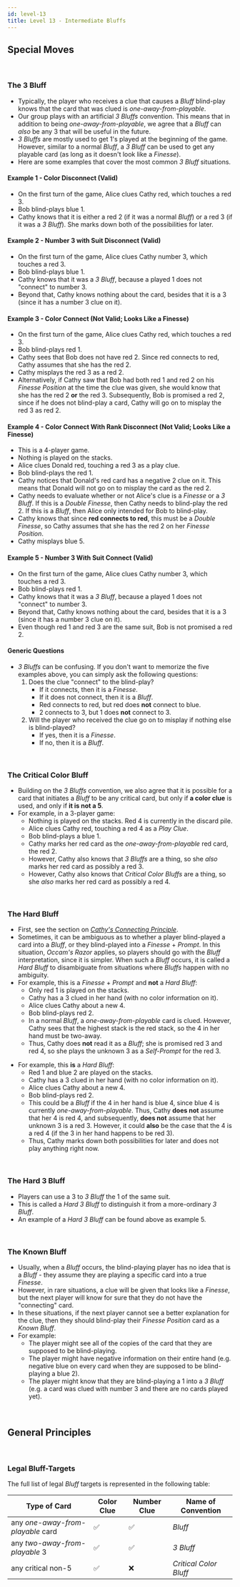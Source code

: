 ```yaml
---
id: level-13
title: Level 13 - Intermediate Bluffs
---
```



## Special Moves

<br />

### The 3 Bluff

- Typically, the player who receives a clue that causes a _Bluff_ blind-play knows that the card that was clued is _one-away-from-playable_.
- Our group plays with an artificial _3 Bluffs_ convention. This means that in addition to being _one-away-from-playable_, we agree that a _Bluff_ can _also_ be any 3 that will be useful in the future.
- _3 Bluffs_ are mostly used to get 1's played at the beginning of the game. However, similar to a normal _Bluff_, a _3 Bluff_ can be used to get any playable card (as long as it doesn't look like a _Finesse_).
- Here are some examples that cover the most common _3 Bluff_ situations.

#### Example 1 - **Color Disconnect** (Valid)

- On the first turn of the game, Alice clues Cathy red, which touches a red 3.
- Bob blind-plays blue 1.
- Cathy knows that it is either a red 2 (if it was a normal _Bluff_) or a red 3 (if it was a _3 Bluff_). She marks down both of the possibilities for later.

<BluffColorDisconnect />

#### Example 2 - **Number 3 with Suit Disconnect** (Valid)

- On the first turn of the game, Alice clues Cathy number 3, which touches a red 3.
- Bob blind-plays blue 1.
- Cathy knows that it was a _3 Bluff_, because a played 1 does not "connect" to number 3.
- Beyond that, Cathy knows nothing about the card, besides that it is a 3 (since it has a number 3 clue on it).

<Number3WithSuitDisconnect />

#### Example 3 - **Color Connect** (Not Valid; Looks Like a Finesse)

- On the first turn of the game, Alice clues Cathy red, which touches a red 3.
- Bob blind-plays red 1.
- Cathy sees that Bob does not have red 2. Since red connects to red, Cathy assumes that she has the red 2.
- Cathy misplays the red 3 as a red 2.
- Alternatively, if Cathy saw that Bob had both red 1 and red 2 on his _Finesse Position_ at the time the clue was given, she would know that she has the red 2 **or** the red 3. Subsequently, Bob is promised a red 2, since if he does not blind-play a card, Cathy will go on to misplay the red 3 as red 2.

<ColorConnectNotValid />

#### Example 4 - **Color Connect With Rank Disconnect** (Not Valid; Looks Like a Finesse)

- This is a 4-player game.
- Nothing is played on the stacks.
- Alice clues Donald red, touching a red 3 as a play clue.
- Bob blind-plays the red 1.
- Cathy notices that Donald's red card has a negative 2 clue on it. This means that Donald will not go on to misplay the card as the red 2.
- Cathy needs to evaluate whether or not Alice's clue is a _Finesse_ or a _3 Bluff_. If this is a _Double Finesse_, then Cathy needs to blind-play the red 2. If this is a _Bluff_, then Alice only intended for Bob to blind-play.
- Cathy knows that since **red connects to red**, this must be a _Double Finesse_, so Cathy assumes that she has the red 2 on her _Finesse Position_.
- Cathy misplays blue 5.

<ColorConnectWithRankDisconnect />

#### Example 5 - **Number 3 With Suit Connect** (Valid)

- On the first turn of the game, Alice clues Cathy number 3, which touches a red 3.
- Bob blind-plays red 1.
- Cathy knows that it was a _3 Bluff_, because a played 1 does not "connect" to number 3.
- Beyond that, Cathy knows nothing about the card, besides that it is a 3 (since it has a number 3 clue on it).
- Even though red 1 and red 3 are the same suit, Bob is not promised a red 2.

<Number3WithSuitConnect />

#### Generic Questions

- _3 Bluffs_ can be confusing. If you don't want to memorize the five examples above, you can simply ask the following questions:
  1. Does the clue "connect" to the blind-play?
     - If it connects, then it is a _Finesse_.
     - If it does not connect, then it is a _Bluff_.
     - Red connects to red, but red does **not** connect to blue.
     - 2 connects to 3, but 1 does **not** connect to 3.
  1. Will the player who received the clue go on to misplay if nothing else is blind-played?
     - If yes, then it is a _Finesse_.
     - If no, then it is a _Bluff_.

<br />

### The Critical Color Bluff

- Building on the _3 Bluffs_ convention, we also agree that it is possible for a card that initiates a _Bluff_ to be any critical card, but only if **a color clue** is used, and only if **it is not a 5**.
- For example, in a 3-player game:
  - Nothing is played on the stacks. Red 4 is currently in the discard pile.
  - Alice clues Cathy red, touching a red 4 as a _Play Clue_.
  - Bob blind-plays a blue 1.
  - Cathy marks her red card as the _one-away-from-playable_ red card, the red 2.
  - However, Cathy also knows that _3 Bluffs_ are a thing, so she _also_ marks her red card as possibly a red 3.
  - However, Cathy also knows that _Critical Color Bluffs_ are a thing, so she _also_ marks her red card as possibly a red 4.

<CriticalColorBluff />

<br />

### The Hard Bluff

- First, see the section on _[Cathy's Connecting Principle](level-11.mdx#cathys-connecting-principle-part-2)_.
- Sometimes, it can be ambiguous as to whether a player blind-played a card into a _Bluff_, or they blind-played into a _Finesse_ + _Prompt_. In this situation, _Occam's Razor_ applies, so players should go with the _Bluff_ interpretation, since it is simpler. When such a _Bluff_ occurs, it is called a _Hard Bluff_ to disambiguate from situations where _Bluffs_ happen with no ambiguity.
- For example, this is a _Finesse_ + _Prompt_ and **not** a _Hard Bluff_:
  - Only red 1 is played on the stacks.
  - Cathy has a 3 clued in her hand (with no color information on it).
  - Alice clues Cathy about a new 4.
  - Bob blind-plays red 2.
  - In a normal _Bluff_, a _one-away-from-playable_ card is clued. However, Cathy sees that the highest stack is the red stack, so the 4 in her hand must be two-away.
  - Thus, Cathy does **not** read it as a _Bluff_; she is promised red 3 and red 4, so she plays the unknown 3 as a _Self-Prompt_ for the red 3.

<FinessePromptNotHardBluff />

- For example, this **is** a _Hard Bluff_:
  - Red 1 and blue 2 are played on the stacks.
  - Cathy has a 3 clued in her hand (with no color information on it).
  - Alice clues Cathy about a new 4.
  - Bob blind-plays red 2.
  - This could be a _Bluff_ if the 4 in her hand is blue 4, since blue 4 is currently _one-away-from-playable_. Thus, Cathy **does not** assume that her 4 is red 4, and subsequently, **does not** assume that her unknown 3 is a red 3. However, it could **also** be the case that the 4 is a red 4 (if the 3 in her hand happens to be red 3).
  - Thus, Cathy marks down both possibilities for later and does not play anything right now.

<HardBluff />

<br />

### The Hard 3 Bluff

- Players can use a 3 to _3 Bluff_ the 1 of the same suit.
- This is called a _Hard 3 Bluff_ to distinguish it from a more-ordinary _3 Bluff_.
- An example of a _Hard 3 Bluff_ can be found above as example 5.

<br />

### The Known Bluff

- Usually, when a _Bluff_ occurs, the blind-playing player has no idea that is a _Bluff_ - they assume they are playing a specific card into a true _Finesse_.
- However, in rare situations, a clue will be given that looks like a _Finesse_, but the next player will know for sure that they do not have the "connecting" card.
- In these situations, if the next player cannot see a better explanation for the clue, then they should blind-play their _Finesse Position_ card as a _Known Bluff_.
- For example:
  - The player might see all of the copies of the card that they are supposed to be blind-playing.
  - The player might have negative information on their entire hand (e.g. negative blue on every card when they are supposed to be blind-playing a blue 2).
  - The player might know that they are blind-playing a 1 into a _3 Bluff_ (e.g. a card was clued with number 3 and there are no cards played yet).

<br />

## General Principles

<br />

### Legal Bluff-Targets

The full list of legal _Bluff_ targets is represented in the following table:

| Type of Card                      | Color Clue | Number Clue | Name of Convention     |
| --------------------------------- | ---------- | ----------- | ---------------------- |
| any _one-away-from-playable_ card | ✅         | ✅          | _Bluff_                |
| any _two-away-from-playable_ 3    | ✅         | ✅          | _3 Bluff_              |
| any critical non-5                | ✅         | ❌          | _Critical Color Bluff_ |
